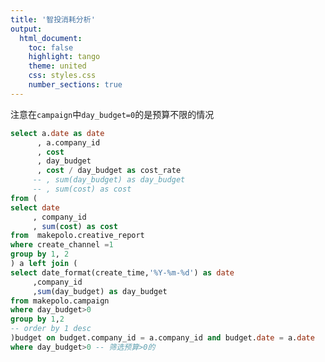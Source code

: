 ```yaml
---
title: '智投消耗分析'
output:
  html_document:
    toc: false
    highlight: tango
    theme: united
    css: styles.css
    number_sections: true
---
```


注意在`campaign`中`day_budget=0`的是预算不限的情况

```sql
select a.date as date
      , a.company_id
      , cost
      , day_budget
      , cost / day_budget as cost_rate
     -- , sum(day_budget) as day_budget
     -- , sum(cost) as cost
from (
select date
     , company_id
     , sum(cost) as cost
from  makepolo.creative_report
where create_channel =1
group by 1, 2
) a left join (
select date_format(create_time,'%Y-%m-%d') as date
     ,company_id
     ,sum(day_budget) as day_budget
from makepolo.campaign
where day_budget>0
group by 1,2
-- order by 1 desc
)budget on budget.company_id = a.company_id and budget.date = a.date
where day_budget>0 -- 筛选预算>0的
```

















